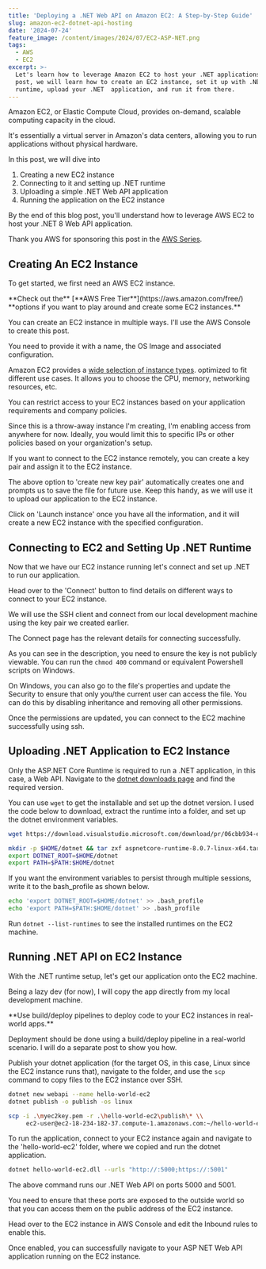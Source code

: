 ```yaml
---
title: 'Deploying a .NET Web API on Amazon EC2: A Step-by-Step Guide'
slug: amazon-ec2-dotnet-api-hosting
date: '2024-07-24'
feature_image: /content/images/2024/07/EC2-ASP-NET.png
tags:
  - AWS
  - EC2
excerpt: >-
  Let's learn how to leverage Amazon EC2 to host your .NET applications. In this
  post, we will learn how to create an EC2 instance, set it up with .NET
  runtime, upload your .NET  application, and run it from there.
---
```

Amazon EC2, or Elastic Compute Cloud, provides on-demand, scalable computing capacity in the cloud.

It's essentially a virtual server in Amazon's data centers, allowing you to run applications without physical hardware.

<EmbedCard src="https://www.youtube.com/embed/tfjAE6hiN5c?feature=oembed" title="Hosting ASP NET on EC2 | .NET ON AWS | AWS ECS | Amazon" />

In this post, we will dive into

1.  Creating a new EC2 instance
2.  Connecting to it and setting up .NET runtime
3.  Uploading a simple .NET Web API application
4.  Running the application on the EC2 instance

By the end of this blog post, you'll understand how to leverage AWS EC2 to host your .NET 8 Web API application.

Thank you AWS for sponsoring this post in the [AWS Series](/blog/tag/aws/).

## Creating An EC2 Instance

To get started, we first need an AWS EC2 instance.

<Callout type="tip">
  **Check out the** [**AWS Free Tier**](https://aws.amazon.com/free/) **options if you want to play around and create some EC2 instances.**
</Callout>

You can create an EC2 instance in multiple ways. I'll use the AWS Console to create this post.

You need to provide it with a name, the OS Image and associated configuration.

<ImageCard src="/content/images/2024/07/image-4.png" alt="Creating an AWS EC2 instance from the AWS Console - specify name and OS image." caption="Creating an AWS EC2 instance from the AWS Console - specify name and OS image." />

Amazon EC2 provides a [wide selection of instance types](https://aws.amazon.com/ec2/instance-types/). optimized to fit different use cases. It allows you to choose the CPU, memory, networking resources, etc.

<ImageCard src="/content/images/2024/07/image-5.png" alt="EC2 instance type allows to choose CPU, memory, networking resources for your instance." caption="EC2 instance type allows to choose CPU, memory, networking resources for your instance." />

You can restrict access to your EC2 instances based on your application requirements and company policies.

Since this is a throw-away instance I'm creating, I'm enabling access from anywhere for now. Ideally, you would limit this to specific IPs or other policies based on your organization's setup.

<ImageCard src="/content/images/2024/07/image-6.png" alt="Configure the network settings for your EC2 instance to control who/where your instances can be accessed." caption="Configure the network settings for your EC2 instance to control who/where your instances can be accessed." />

If you want to connect to the EC2 instance remotely, you can create a key pair and assign it to the EC2 instance.

<ImageCard src="/content/images/2024/07/image-7.png" alt="Create and assign a key pair to connect to your EC2 instances." caption="Create and assign a key pair to connect to your EC2 instances." />

The above option to 'create new key pair' automatically creates one and prompts us to save the file for future use. Keep this handy, as we will use it to upload our application to the EC2 instance.

Click on 'Launch instance' once you have all the information, and it will create a new EC2 instance with the specified configuration.

<ImageCard src="/content/images/2024/07/image-8.png" alt="" />

## Connecting to EC2 and Setting Up .NET Runtime

Now that we have our EC2 instance running let's connect and set up .NET to run our application.

Head over to the 'Connect' button to find details on different ways to connect to your EC2 instance.

<ImageCard src="/content/images/2024/07/image-10.png" alt="" />

We will use the SSH client and connect from our local development machine using the key pair we created earlier.

The Connect page has the relevant details for connecting successfully.

As you can see in the description, you need to ensure the key is not publicly viewable. You can run the `chmod 400` command or equivalent Powershell scripts on Windows.

On Windows, you can also go to the file's properties and update the Security to ensure that only you/the current user can access the file. You can do this by disabling inheritance and removing all other permissions.

<ImageCard src="/content/images/2024/07/image-11.png" alt="" />

Once the permissions are updated, you can connect to the EC2 machine successfully using ssh.

<ImageCard src="/content/images/2024/07/image-14.png" alt="Connecting to EC2 instance using ssh from your terminal" caption="Connecting to EC2 instance using ssh from your terminal" />

## Uploading .NET Application to EC2 Instance

Only the ASP.NET Core Runtime is required to run a .NET application, in this case, a Web API. Navigate to the [dotnet downloads page](https://dotnet.microsoft.com/en-us/download/dotnet) and find the required version.

You can use `wget` to get the installable and set up the dotnet version. I used the code below to download, extract the runtime into a folder, and set up the dotnet environment variables.

```bash
wget https://download.visualstudio.microsoft.com/download/pr/06cbb934-ef54-4627-8848-a24a879f2130/52d4247944cee754ec8f4fd617d502a6/aspnetcore-runtime-8.0.7-linux-x64.tar.gz

mkdir -p $HOME/dotnet && tar zxf aspnetcore-runtime-8.0.7-linux-x64.tar.gz -C $HOME/dotnet
export DOTNET_ROOT=$HOME/dotnet
export PATH=$PATH:$HOME/dotnet
```

If you want the environment variables to persist through multiple sessions, write it to the bash\_profile as shown below.

```bash
echo 'export DOTNET_ROOT=$HOME/dotnet' >> .bash_profile
echo 'export PATH=$PATH:$HOME/dotnet' >> .bash_profile
```

Run `dotnet --list-runtimes` to see the installed runtimes on the EC2 machine.

## Running .NET API on EC2 Instance

With the .NET runtime setup, let's get our application onto the EC2 machine.

Being a lazy dev (for now), I will copy the app directly from my local development machine.

<Callout type="warning">
  **Use build/deploy pipelines to deploy code to your EC2 instances in real-world apps.**
</Callout>

Deployment should be done using a build/deploy pipeline in a real-world scenario. I will do a separate post to show you how.

Publish your dotnet application (for the target OS, in this case, Linux since the EC2 instance runs that), navigate to the folder, and use the `scp` command to copy files to the EC2 instance over SSH.

```bash
dotnet new webapi --name hello-world-ec2  
dotnet publish -o publish -os linux

scp -i .\myec2key.pem -r .\hello-world-ec2\publish\* \\ 
     ec2-user@ec2-18-234-182-37.compute-1.amazonaws.com:~/hello-world-ec2
```

To run the application, connect to your EC2 instance again and navigate to the 'hello-world-ec2' folder, where we copied and run the dotnet application.

```bash
dotnet hello-world-ec2.dll --urls "http://:5000;https://:5001"
```

The above command runs our .NET Web API on ports 5000 and 5001.

You need to ensure that these ports are exposed to the outside world so that you can access them on the public address of the EC2 instance.

Head over to the EC2 instance in AWS Console and edit the Inbound rules to enable this.

<ImageCard src="/content/images/2024/07/image-12.png" alt="Add inbound rules to open the required ports for your application so that it can be accessed using the public URL of the EC2 machine." caption="Add inbound rules to open the required ports for your application so that it can be accessed using the public URL of the EC2 machine." />

Once enabled, you can successfully navigate to your ASP NET Web API application running on the EC2 instance.
